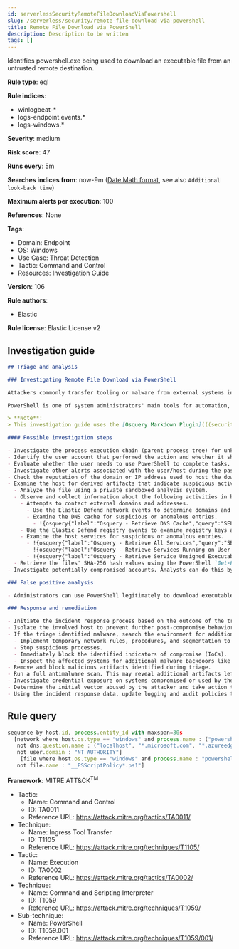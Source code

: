 ```yaml
---
id: serverlessSecurityRemoteFileDownloadViaPowershell
slug: /serverless/security/remote-file-download-via-powershell
title: Remote File Download via PowerShell
description: Description to be written
tags: []
---
```


<div id="remote-file-download-via-powershell"></div>

Identifies powershell.exe being used to download an executable file from an untrusted remote destination.

**Rule type**: eql

**Rule indices**:

* winlogbeat-*
* logs-endpoint.events.*
* logs-windows.*

**Severity**: medium

**Risk score**: 47

**Runs every**: 5m

**Searches indices from**: now-9m ([Date Math format](((ref))/common-options.html#date-math), see also <DocLink id="serverlessSecurityRulesUiCreate" section="set-the-rules-schedule">`Additional look-back time`</DocLink>)

**Maximum alerts per execution**: 100

**References**: None

**Tags**:

* Domain: Endpoint
* OS: Windows
* Use Case: Threat Detection
* Tactic: Command and Control
* Resources: Investigation Guide

**Version**: 106

**Rule authors**:

* Elastic

**Rule license**: Elastic License v2

## Investigation guide

```markdown
## Triage and analysis

### Investigating Remote File Download via PowerShell

Attackers commonly transfer tooling or malware from external systems into a compromised environment using the command and control channel. However, they can also abuse signed utilities to drop these files.

PowerShell is one of system administrators' main tools for automation, report routines, and other tasks. This makes it available for use in various environments and creates an attractive way for attackers to execute code and perform actions. This rule correlates network and file events to detect downloads of executable and script files performed using PowerShell.

> **Note**:
> This investigation guide uses the [Osquery Markdown Plugin](((security-guide))/invest-guide-run-osquery.html) introduced in Elastic Stack version 8.5.0. Older Elastic Stack versions will display unrendered Markdown in this guide.

#### Possible investigation steps

- Investigate the process execution chain (parent process tree) for unknown processes. Examine their executable files for prevalence, whether they are located in expected locations, and if they are signed with valid digital signatures.
- Identify the user account that performed the action and whether it should perform this kind of action.
- Evaluate whether the user needs to use PowerShell to complete tasks.
- Investigate other alerts associated with the user/host during the past 48 hours.
- Check the reputation of the domain or IP address used to host the downloaded file.
- Examine the host for derived artifacts that indicate suspicious activities:
  - Analyze the file using a private sandboxed analysis system.
  - Observe and collect information about the following activities in both the sandbox and the alert subject host:
    - Attempts to contact external domains and addresses.
      - Use the Elastic Defend network events to determine domains and addresses contacted by the subject process by filtering by the process' `process.entity_id`.
      - Examine the DNS cache for suspicious or anomalous entries.
        - !{osquery{"label":"Osquery - Retrieve DNS Cache","query":"SELECT * FROM dns_cache"}}
    - Use the Elastic Defend registry events to examine registry keys accessed, modified, or created by the related processes in the process tree.
    - Examine the host services for suspicious or anomalous entries.
      - !{osquery{"label":"Osquery - Retrieve All Services","query":"SELECT description, display_name, name, path, pid, service_type, start_type, status, user_account FROM services"}}
      - !{osquery{"label":"Osquery - Retrieve Services Running on User Accounts","query":"SELECT description, display_name, name, path, pid, service_type, start_type, status, user_account FROM services WHERE\nNOT (user_account LIKE '%LocalSystem' OR user_account LIKE '%LocalService' OR user_account LIKE '%NetworkService' OR\nuser_account == null)\n"}}
      - !{osquery{"label":"Osquery - Retrieve Service Unsigned Executables with Virustotal Link","query":"SELECT concat('https://www.virustotal.com/gui/file/', sha1) AS VtLink, name, description, start_type, status, pid,\nservices.path FROM services JOIN authenticode ON services.path = authenticode.path OR services.module_path =\nauthenticode.path JOIN hash ON services.path = hash.path WHERE authenticode.result != 'trusted'\n"}}
  - Retrieve the files' SHA-256 hash values using the PowerShell `Get-FileHash` cmdlet and search for the existence and reputation of the hashes in resources like VirusTotal, Hybrid-Analysis, CISCO Talos, Any.run, etc.
- Investigate potentially compromised accounts. Analysts can do this by searching for login events (for example, 4624) to the target host after the registry modification.

### False positive analysis

- Administrators can use PowerShell legitimately to download executable and script files. Analysts can dismiss the alert if the Administrator is aware of the activity and the triage has not identified suspicious or malicious files.

### Response and remediation

- Initiate the incident response process based on the outcome of the triage.
- Isolate the involved host to prevent further post-compromise behavior.
- If the triage identified malware, search the environment for additional compromised hosts.
  - Implement temporary network rules, procedures, and segmentation to contain the malware.
  - Stop suspicious processes.
  - Immediately block the identified indicators of compromise (IoCs).
  - Inspect the affected systems for additional malware backdoors like reverse shells, reverse proxies, or droppers that attackers could use to reinfect the system.
- Remove and block malicious artifacts identified during triage.
- Run a full antimalware scan. This may reveal additional artifacts left in the system, persistence mechanisms, and malware components.
- Investigate credential exposure on systems compromised or used by the attacker to ensure all compromised accounts are identified. Reset passwords for these accounts and other potentially compromised credentials, such as email, business systems, and web services.
- Determine the initial vector abused by the attacker and take action to prevent reinfection through the same vector.
- Using the incident response data, update logging and audit policies to improve the mean time to detect (MTTD) and the mean time to respond (MTTR).

```

## Rule query

```js
sequence by host.id, process.entity_id with maxspan=30s
  [network where host.os.type == "windows" and process.name : ("powershell.exe", "pwsh.exe", "powershell_ise.exe") and network.protocol == "dns" and
   not dns.question.name : ("localhost", "*.microsoft.com", "*.azureedge.net", "*.powershellgallery.com", "*.windowsupdate.com", "metadata.google.internal") and
   not user.domain : "NT AUTHORITY"]
    [file where host.os.type == "windows" and process.name : "powershell.exe" and event.type == "creation" and file.extension : ("exe", "dll", "ps1", "bat") and
   not file.name : "__PSScriptPolicy*.ps1"]

```

**Framework**: MITRE ATT&CK<sup>TM</sup>

* Tactic:
    * Name: Command and Control
    * ID: TA0011
    * Reference URL: https://attack.mitre.org/tactics/TA0011/
* Technique:
    * Name: Ingress Tool Transfer
    * ID: T1105
    * Reference URL: https://attack.mitre.org/techniques/T1105/
* Tactic:
    * Name: Execution
    * ID: TA0002
    * Reference URL: https://attack.mitre.org/tactics/TA0002/
* Technique:
    * Name: Command and Scripting Interpreter
    * ID: T1059
    * Reference URL: https://attack.mitre.org/techniques/T1059/
* Sub-technique:
    * Name: PowerShell
    * ID: T1059.001
    * Reference URL: https://attack.mitre.org/techniques/T1059/001/

